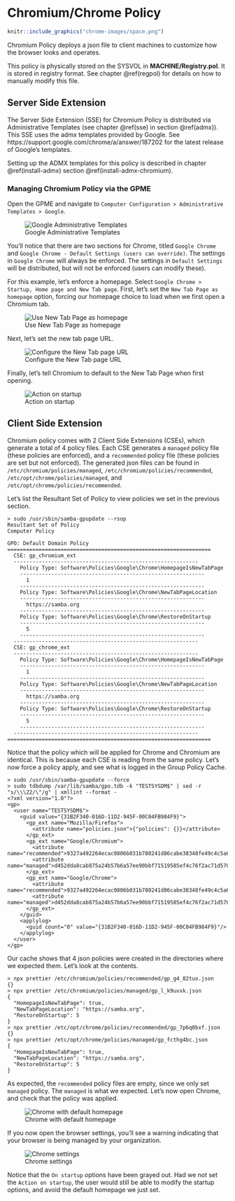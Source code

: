 # Chromium/Chrome Policy {#chrome}

```r
knitr::include_graphics("chrome-images/space.png")
```

Chromium Policy deploys a json file to client machines to customize how the browser looks and operates.

This policy is physically stored on the SYSVOL in **MACHINE/Registry.pol**. It is stored in registry format. See chapter \@ref(regpol) for details on how to manually modify this file.

## Server Side Extension

The Server Side Extension (SSE) for Chromium Policy is distributed via Administrative Templates (see chapter \@ref(sse) in section \@ref(admx)). This SSE uses the admx templates provided by Google. See https://support.google.com/chrome/a/answer/187202 for the latest release of Google's templates.

Setting up the ADMX templates for this policy is described in chapter \@ref(install-admx) section \@ref(install-admx-chromium).

### Managing Chromium Policy via the GPME

Open the GPME and navigate to `Computer Configuration > Administrative Templates > Google`.

![Google Administrative Templates](chrome-images/gpme.png)

You'll notice that there are two sections for Chrome, titled `Google Chrome` and `Google Chrome - Default Settings (users can override)`. The settings in `Google Chrome` will always be enforced. The settings in `Default Settings` will be distributed, but will not be enforced (users can modify these).

For this example, let's enforce a homepage. Select `Google Chrome > Startup, Home page and New Tab page`. First, let's set the `New Tab Page as homepage` option, forcing our homepage choice to load when we first open a Chromium tab.

![Use New Tab Page as homepage](chrome-images/tab-page.png)

Next, let's set the new tab page URL.

![Configure the New Tab page URL](chrome-images/url.png)

Finally, let's tell Chromium to default to the New Tab Page when first opening.

![Action on startup](chrome-images/startup.png)

## Client Side Extension

Chromium policy comes with 2 Client Side Extensions (CSEs), which generate a total of 4 policy files. Each CSE generates a `managed` policy file (these policies are enforced), and a `recommended` policy file (these policies are set but not enforced). The generated json files can be found in `/etc/chromium/policies/managed`, `/etc/chromium/policies/recommended`, `/etc/opt/chrome/policies/managed`, and `/etc/opt/chrome/policies/recommended`.

Let’s list the Resultant Set of Policy to view policies we set in the previous section.

```
> sudo /usr/sbin/samba-gpupdate --rsop
Resultant Set of Policy
Computer Policy

GPO: Default Domain Policy
=================================================================
  CSE: gp_chromium_ext
  -----------------------------------------------------------
    Policy Type: Software\Policies\Google\Chrome\HomepageIsNewTabPage
    -----------------------------------------------------------
      1
    -----------------------------------------------------------
    Policy Type: Software\Policies\Google\Chrome\NewTabPageLocation
    -----------------------------------------------------------
      https://samba.org
    -----------------------------------------------------------
    Policy Type: Software\Policies\Google\Chrome\RestoreOnStartup
    -----------------------------------------------------------
      5
    -----------------------------------------------------------
  -----------------------------------------------------------
  CSE: gp_chrome_ext
  -----------------------------------------------------------
    Policy Type: Software\Policies\Google\Chrome\HomepageIsNewTabPage
    -----------------------------------------------------------
      1
    -----------------------------------------------------------
    Policy Type: Software\Policies\Google\Chrome\NewTabPageLocation
    -----------------------------------------------------------
      https://samba.org
    -----------------------------------------------------------
    Policy Type: Software\Policies\Google\Chrome\RestoreOnStartup
    -----------------------------------------------------------
      5
    -----------------------------------------------------------
  -----------------------------------------------------------
=================================================================
```

Notice that the policy which will be applied for Chrome and Chromium are identical. This is because each CSE is reading from the same policy. Let's now force a policy apply, and see what is logged in the Group Policy Cache.

```
> sudo /usr/sbin/samba-gpupdate --force
> sudo tdbdump /var/lib/samba/gpo.tdb -k "TESTSYSDM$" | sed -r "s/\\\22/\"/g" | xmllint --format -
<?xml version="1.0"?>
<gp>
  <user name="TESTSYSDM$">
    <guid value="{31B2F340-016D-11D2-945F-00C04FB984F9}">
      <gp_ext name="Mozilla/Firefox">
        <attribute name="policies.json">{"policies": {}}</attribute>
      </gp_ext>
      <gp_ext name="Google/Chromium">
        <attribute name="recommended">9327a492264ecac0806b031b780241d86cabe38348fe49c4c5a610ee584cfbaaefd3fdffd1b1b54c9ee225820433a7f902c688b2e123181a56c73b9cbf9cd13f:/etc/chromium/policies/recommended/gp_g4_82tuo.json</attribute>
        <attribute name="managed">d452dda8cab875a24b57b6a57ee90bbf71519585ef4c76f2ac71d570749849290da3d15241e6cd09806943a9d9aaaaf18c219d8e7dd47a3c5a809b570b621935:/etc/chromium/policies/managed/gp_l_k9uvxk.json</attribute>
      </gp_ext>
      <gp_ext name="Google/Chrome">
        <attribute name="recommended">9327a492264ecac0806b031b780241d86cabe38348fe49c4c5a610ee584cfbaaefd3fdffd1b1b54c9ee225820433a7f902c688b2e123181a56c73b9cbf9cd13f:/etc/opt/chrome/policies/recommended/gp_7p6q0bxf.json</attribute>
        <attribute name="managed">d452dda8cab875a24b57b6a57ee90bbf71519585ef4c76f2ac71d570749849290da3d15241e6cd09806943a9d9aaaaf18c219d8e7dd47a3c5a809b570b621935:/etc/opt/chrome/policies/managed/gp_fcthg4bc.json</attribute>
      </gp_ext>
    </guid>
    <applylog>
      <guid count="0" value="{31B2F340-016D-11D2-945F-00C04FB984F9}"/>
    </applylog>
  </user>
</gp>
```

Our cache shows that 4 json policies were created in the directories where we expected them. Let's look at the contents.

```
> npx prettier /etc/chromium/policies/recommended/gp_g4_82tuo.json
{}
> npx prettier /etc/chromium/policies/managed/gp_l_k9uvxk.json
{
  "HomepageIsNewTabPage": true,
  "NewTabPageLocation": "https://samba.org",
  "RestoreOnStartup": 5
}
> npx prettier /etc/opt/chrome/policies/recommended/gp_7p6q0bxf.json
{}
> npx prettier /etc/opt/chrome/policies/managed/gp_fcthg4bc.json
{
  "HomepageIsNewTabPage": true,
  "NewTabPageLocation": "https://samba.org",
  "RestoreOnStartup": 5
}
```

As expected, the `recommended` policy files are empty, since we only set `managed` policy. The `managed` is what we expected. Let's now open Chrome, and check that the policy was applied.

![Chrome with default homepage](chrome-images/chrome-homepage.png)

If you now open the browser settings, you'll see a warning indicating that your browser is being managed by your organization.

![Chrome settings](chrome-images/chrome-settings.png)

Notice that the `On startup` options have been grayed out. Had we not set the `Action on startup`, the user would still be able to modify the startup options, and avoid the default homepage we just set.
